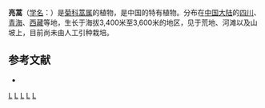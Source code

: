 {{Speciesbox
| taxon = Artemisia fulgens
| binomial_authority = Pamp.
}}

'''亮蒿'''（[[学名|学名]]：{{lang|la|''Artemisia fulgens''}}）是[[菊科|菊科]][[蒿属|蒿属]]的植物，是中国的特有植物。分布在[[中国大陆|中国大陆]]的[[四川|四川]]、[[青海|青海]]、[[西藏|西藏]]等地，生长于海拔3,400米至3,600米的地区，见于荒地、河滩以及山坡上，目前尚未由人工引种栽培。

== 参考文献 ==
<div class="references-small">
* {{cite web| url =http://www.bioinfo.cn/db05/KmzwSpecies.php?action=view&id=3912| title =亮蒿| work =《中国高等植物数据库全库》| publisher =中国科学院微生物研究所| author =昆明植物研究所| accessdate =2009-02-24| deadurl =yes| archiveurl =https://web.archive.org/web/20160305001712/http://www.bioinfo.cn/db05/KmzwSpecies.php?action=view&id=3912| archivedate =2016-03-05}}
</div>
{{Taxonbar|from=Q10883378}}

[[Category:蒿属|L]]
[[Category:中国特有植物|L]]
[[Category:四川植物|L]]
[[Category:青海植物|L]]
[[Category:西藏植物|L]]